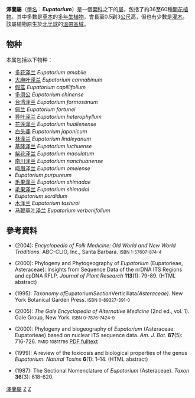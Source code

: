 {{otheruse|澤蘭}}
{{Automatic taxobox
| taxon = Eupatorium
| image = Eupatorium makinoi2.jpg
| image_caption = [[多須公|多須公]]（''E. chinense''）的花
| authority = [[林奈|L.]]
| subdivision_ranks = 种
| subdivision = 见正文
}}
'''澤蘭屬'''（[[學名|學名]]：'''''Eupatorium'''''）是一個[[菊科|菊科]]之下的[[屬|屬]]，包括了約36至60種[[開花植物|開花植物]]。其中多數是[[草本植物|草本]]的[[多年生植物|多年生植物]]，會長至0.5到3[[公尺|公尺]]高，但也有少數是[[灌木|灌木]]。該屬植物原生於[[北半球|北半球]]的[[溫帶|溫帶區域]]。

==物种==
本属包括以下物种：
* [[多花泽兰|多花泽兰]] ''Eupatorium amabile''
* [[大麻叶泽兰|大麻叶泽兰]] ''Eupatorium cannabinum''
* [[假蒿|假蒿]] ''Eupatorium capillifolium''
* [[多须公|多须公]] ''Eupatorium chinense''
* [[台湾泽兰|台湾泽兰]] ''Eupatorium formosanum''
* [[佩兰_(植物)|佩兰]] ''Eupatorium fortunei''
* [[异叶泽兰|异叶泽兰]] ''Eupatorium heterophyllum''
* [[花莲泽兰|花莲泽兰]] ''Eupatorium hualienense''
* [[白头婆|白头婆]] ''Eupatorium japonicum''
* [[林泽兰|林泽兰]] ''Eupatorium lindleyanum''
* [[基隆泽兰|基隆泽兰]] ''Eupatorium luchuense''
* [[紫花泽兰|紫花泽兰]] ''Eupatorium maculatum''
* [[南川泽兰|南川泽兰]] ''Eupatorium nanchuanense''
* [[峨眉泽兰|峨眉泽兰]] ''Eupatorium omeiense''
* ''Eupatorium purpureum''
* [[毛果泽兰|毛果泽兰]] ''Eupatorium shimadae''
* [[毛果泽兰|毛果泽兰]] ''Eupatorium shimadai''
* ''Eupatorium sordidum''
* [[木泽兰|木泽兰]] ''Eupatorium tashiroi''
* [[马鞭草叶泽兰|马鞭草叶泽兰]] ''Eupatorium verbenifolium''

== 參考資料 ==
{{Commons category|Eupatorium|泽兰属}}
* {{aut|Hatfield, Gabrielle}} (2004): ''Encyclopedia of Folk Medicine: Old World and New World Traditions.'' ABC-CLIO, Inc., Santa Barbara. <small>ISBN 1-57607-874-4</small>
* {{aut|Ito, Motomi; Watanabe, Kuniaki; Kita, Yoko; Kawahara, Takayuki; Crawford, D.J. & Yahara, Tetsukazu}} (2000): Phylogeny and Phytogeography of ''Eupatorium'' (Eupatorieae, Asteraceae): Insights from Sequence Data of the nrDNA ITS Regions and cpDNA RFLP. ''Journal of Plant Research'' '''113'''(1): 79-89. <small>{{doi|10.1007/PL00013913}}</small> (HTML abstract)
* {{aut|Lamont, E.E.}} (1995): ''Taxonomy of ''Eupatorium'' Section ''Verticillata'' (Asteraceae)''. New York Botanical Garden Press. <small>ISBN 0-89327-391-0</small>
* {{aut|Longe, Jacqueline L.}} (2005): ''The Gale Encyclopedia of Alternative Medicine'' (2nd ed., vol. 1). Gale Group, New York. <small>ISBN 0-7876-7424-9</small>
* {{aut|Schmidt, Gregory J. & Schilling, Edward E.}} (2000): Phylogeny and biogeography of ''Eupatorium'' (Asteraceae: Eupatorieae) based on nuclear ITS sequence data. ''Am. J. Bot.'' '''87'''(5): 716-726. <small>PMID 10811796</small> [http://www.amjbot.org/cgi/reprint/87/5/716.pdf PDF fulltext]
* {{aut|Sharma, Om P.; Dawra, Rajinder K.; Kurade, Nitin P. & Sharma. Pritam D.}} (1999): A review of the toxicosis and biological properties of the genus ''Eupatorium''. ''Natural Toxins'' '''6'''(1): 1–14. <small>{{doi|10.1002/(SICI)1522-7189(199802)6:1%3C1::AID-NT3%3E3.0.CO;2-E }}</small> (HTML abstract)
* {{aut|Whittemore, Alan}} (1987):  The Sectional Nomenclature of ''Eupatorium'' (Asteraceae). ''Taxon'' '''36'''(3): 618-620. <small>{{doi|10.2307/1221856}}</small>
{{Taxonbar|from=Q1123970}}

[[Category:澤蘭屬|]]
[[Category:卡尔·林奈命名的生物分类|Z]]
[[Category:菊科|Z]]